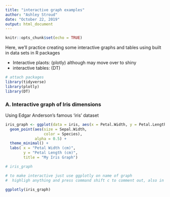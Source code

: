 ```yaml
---
title: "interactive graph examples"
author: "Ashley Stroud"
date: "October 22, 2019"
output: html_document
---
```


```r
knitr::opts_chunk$set(echo = TRUE)
```

Here, we'll practice creating some interactive graphs and tables using built in data sets in R packages

- Interactive plaots: (plotly) although may move over to shiny
- interactive tables: (DT)

```r

# attach packages
library(tidyverse)
library(plotly)
library(DT)

```


### A. Interactive graph of Iris dimensions

Using Edgar Anderson's famous 'iris' dataset
```r

iris_graph <- ggplot(data = iris, aes(x = Petal.Width, y = Petal.Length)) +
  geom_point(aes(size = Sepal.Width,
                 color = Species),
             alpha = 0.5) +
  theme_minimal() +
  labs( x = "Petal Width (cm)",
        y = "Petal Length (cm)",
        title = "My Iris Graph")

# iris_graph

# to make interactive just use ggplotly on name of graph
#  highligh anything and press command shift c to comment out, also in r chunk, eval = FALSE will tell R to ignore a broken chunk for a moment?

ggplotly(iris_graph)


```




